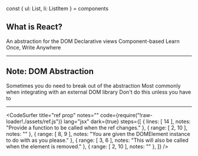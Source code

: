 
const { ul: List, li: ListItem } = components

## What is React?

<List>
  <Appear>
    <ListItem>An abstraction for the DOM</ListItem>
    <ListItem>Declarative views</ListItem>
    <ListItem>Component-based</ListItem>
    <ListItem>Learn Once, Write Anywhere</ListItem>
  </Appear>
</List>

---

## Note: DOM Abstraction

<List>
  <Appear>
    <ListItem>Sometimes you do need to break out of the abstraction</ListItem>
    <ListItem>Most commonly when integrating with an external DOM library</ListItem>
    <ListItem>Don't do this unless you have to</ListItem>
  </Appear>
</List>

---

<CodeSurfer
  title="ref prop"
  notes=""
  code={require("!raw-loader!./assets/ref.js")}
  lang="jsx"
  dark={true}
  steps={[
    { lines: [ 14 ], notes: "Provide a function to be called when the ref changes." },
    { range: [ 2, 10 ], notes: "" },
    { range: [ 8, 9 ], notes: "You are given the DOMElement instance to do with as you please." },
    { range: [ 3, 6 ], notes: "This will also be called when the element is removed." },
    { range: [ 2, 10 ], notes: "" },
  ]}
/>
